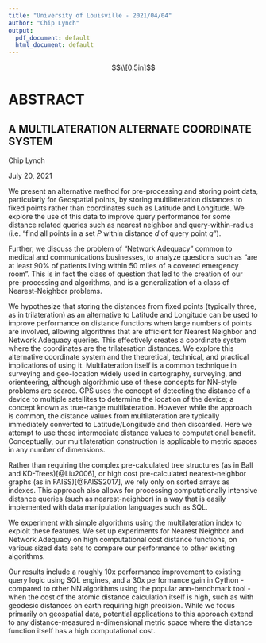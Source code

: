 ```yaml
---
title: "University of Louisville - 2021/04/04"
author: "Chip Lynch"
output:
  pdf_document: default
  html_document: default
---
```

$$\\[0.5in]$$

\centering
# ABSTRACT {.unlisted .unnumbered}

## A MULTILATERATION ALTERNATE COORDINATE SYSTEM {.unlisted .unnumbered}
Chip Lynch

July 20, 2021

\justifying

We present an alternative method for pre-processing and storing point data, particularly for Geospatial points, by storing multilateration distances to fixed points rather than coordinates such as Latitude and Longitude.  We explore the use of this data to improve query performance for some distance related queries such as nearest neighbor and query-within-radius (i.e. "find all points in a set $P$ within distance $d$ of query point $q$").

Further, we discuss the problem of "Network Adequacy" common to medical and communications businesses, to analyze questions such as "are at least 90% of patients living within 50 miles of a covered emergency room".  This is in fact the class of question that led to the creation of our pre-processing and algorithms, and is a generalization of a class of Nearest-Neighbor problems.

We hypothesize that storing the distances from fixed points (typically three, as in trilateration) as an alternative to Latitude and Longitude can be used to improve performance on distance functions when large numbers of points are involved, allowing algorithms that are efficient for Nearest Neighbor and Network Adequacy queries.  This effectively creates a coordinate system where the coordinates are the trilateration distances.  We explore this alternative coordinate system and the theoretical, technical, and practical implications of using it.  Multilateration itself is a common technique in surveying and geo-location widely used in cartography, surveying, and orienteering, although algorithmic use of these concepts for NN-style problems are scarce.  GPS uses the concept of detecting the distance of a device to multiple satellites to determine the location of the device; a concept known as true-range multilateration.  However while the approach is common, the distance values from multilateration are typically immediately converted to Latitude/Longitude and then discarded.  Here we attempt to use those intermediate distance values to computational benefit.  Conceptually, our multilateration construction is applicable to metric spaces in any number of dimensions.

Rather than requiring the complex pre-calculated tree structures (as in Ball and KD-Trees)[@Liu2006], or high cost pre-calculated nearest-neighbor graphs (as in FAISS)[@FAISS2017], we rely only on sorted arrays as indexes.  This approach also allows for processing computationally intensive distance queries (such as nearest-neighbor) in a way that is easily implemented with data manipulation languages such as SQL.

We experiment with simple algorithms using the multilateration index to exploit these features.  We set up experiments for Nearest Neighbor and Network Adequacy on high computational cost distance functions, on various sized data sets to compare our performance to other existing algorithms.

Our results include a roughly 10x performance improvement to existing query logic using SQL engines, and a 30x performance gain in Cython - compared to other NN algorithms using the popular ann-benchmark tool - when the cost of the atomic distance calculation itself is high, such as with geodesic distances on earth requiring high precision.  While we focus primarily on geospatial data, potential applications to this approach extend to any distance-measured n-dimensional metric space where the distance function itself has a high computational cost.
